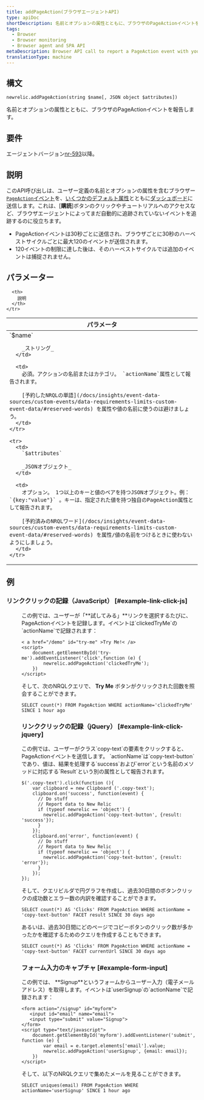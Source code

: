 ```yaml
---
title: addPageAction(ブラウザエージェントAPI)
type: apiDoc
shortDescription: 名前とオプションの属性とともに、ブラウザのPageActionイベントを報告します。
tags:
  - Browser
  - Browser monitoring
  - Browser agent and SPA API
metaDescription: Browser API call to report a PageAction event with your user-defined name and attributes to New Relic Dashboards.
translationType: machine
---
```


## 構文

```
newrelic.addPageAction(string $name[, JSON object $attributes])
```

名前とオプションの属性とともに、ブラウザのPageActionイベントを報告します。

## 要件

エージェントバージョン[nr-593](/docs/release-notes/new-relic-browser-release-notes/browser-agent-release-notes)以降。

## 説明

このAPI呼び出しは、ユーザー定義の名前とオプションの属性を含むブラウザー[`PageAction`イベント](/docs/insights/explore-data/custom-events/insert-browser-custom-events-attributes-insights-javascript-api)を、[いくつかのデフォルト属性](/docs/insights/explore-data/attributes/browser-default-attributes-insights)とともに[ダッシュボード](/docs/query-your-data/explore-query-data/dashboards/introduction-new-relic-one-dashboards)に送信します。これは、\[**購読**]ボタンのクリックやチュートリアルへのアクセスなど、ブラウザエージェントによってまだ自動的に追跡されていないイベントを追跡するのに役立ちます。

* PageActionイベントは30秒ごとに送信され、ブラウザごとに30秒のハーベストサイクルごとに最大120のイベントが送信されます。
* 120イベントの制限に達した後は、そのハーベストサイクルでは追加のイベントは捕捉されません。

## パラメーター

<table>
  <thead>
    <tr>
      <th width="25%">
        パラメータ
      </th>

      <th>
        説明
      </th>
    </tr>
  </thead>

  <tbody>
    <tr>
      <td>
        `$name`

        _ストリング_
      </td>

      <td>
        必須。アクションの名前またはカテゴリ。 `actionName`属性として報告されます。

        [予約したNRQLの単語](/docs/insights/event-data-sources/custom-events/data-requirements-limits-custom-event-data/#reserved-words) を属性や値の名前に使うのは避けましょう。
      </td>
    </tr>

    <tr>
      <td>
        `$attributes`

        _JSONオブジェクト_
      </td>

      <td>
        オプション。 1つ以上のキーと値のペアを持つJSONオブジェクト。例： `{key:"value"}` 。キーは、指定された値を持つ独自のPageAction属性として報告されます。

        [予約済みのNRQLワード](/docs/insights/event-data-sources/custom-events/data-requirements-limits-custom-event-data/#reserved-words) を属性/値の名前をつけるときに使わないようにしましょう。
      </td>
    </tr>
  </tbody>
</table>

## 例

### リンククリックの記録（JavaScript） [#example-link-click-js]

<dd>
  この例では、ユーザーが「**試してみる」**リンクを選択するたびに、PageActionイベントを記録します。イベントは`clickedTryMe`の`actionName`で記録されます：

  ```
  < a href="/demo" id="try-me" >Try Me!< /a>
  <script>
      document.getElementById('try-me').addEventListener('click',function (e) {
          newrelic.addPageAction('clickedTryMe');
      })
  </script>
  ```

  そして、次のNRQLクエリで、 **Try Me** ボタンがクリックされた回数を照会することができます。

  ```
  SELECT count(*) FROM PageAction WHERE actionName='clickedTryMe' SINCE 1 hour ago
  ```

  ### リンククリックの記録（jQuery） [#example-link-click-jquery]
</dd>

<dd>
  この例では、ユーザーがクラス`copy-text`の要素をクリックすると、PageActionイベントを送信します。 `actionName`は`copy-text-button`であり、値は、結果を処理する`success`および`error`という名前のメソッドに対応する`Result`という別の属性として報告されます。

  ```
  $('.copy-text').click(function (){
      var clipboard = new Clipboard ('.copy-text');
      clipboard.on('success', function(event) {
        // Do stuff
        // Report data to New Relic
        if (typeof newrelic == 'object') {
          newrelic.addPageAction('copy-text-button', {result: 'success'});
        }
      });
      clipboard.on('error', function(event) {
        // Do stuff
        // Report data to New Relic
        if (typeof newrelic == 'object') {
          newrelic.addPageAction('copy-text-button', {result: 'error'});
        }
      });
  });
  ```

  そして、クエリビルダで円グラフを作成し、過去30日間のボタンクリックの成功数とエラー数の内訳を確認することができます。

  ```
  SELECT count(*) AS 'Clicks' FROM PageAction WHERE actionName = 'copy-text-button' FACET result SINCE 30 days ago
  ```

  あるいは、過去30日間にどのページでコピーボタンのクリック数が多かったかを確認するためのクエリを作成することもできます。

  ```
  SELECT count(*) AS 'Clicks' FROM PageAction WHERE actionName = 'copy-text-button' FACET currentUrl SINCE 30 days ago
  ```

  ### フォーム入力のキャプチャ [#example-form-input]
</dd>

<dd>
  この例では、 **Signup**というフォームからユーザー入力（電子メールアドレス）を取得します。イベントは`userSignup`の`actionName`で記録されます：

  ```
  <form action="/signup" id="myform">
     <input id="email" name="email">
     <input type="submit" value="Signup">
  </form>
  <script type="text/javascript">
      document.getElementById('myform').addEventListener('submit', function (e) {
          var email = e.target.elements['email'].value;
          newrelic.addPageAction('userSignup', {email: email});
      })
  </script>
  ```

  そして、以下のNRQLクエリで集めたメールを見ることができます。

  ```
  SELECT uniques(email) FROM PageAction WHERE actionName='userSignup' SINCE 1 hour ago
  ```
</dd>